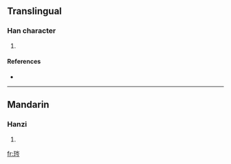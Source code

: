 ==Translingual==

===Han character===
{{Han char|rn=96|rad=玉|as=07|sn=11|four=1212<sub>7</sub>|canj=一土山人弓 (MGUON)}}

# {{defn|Han|sort=玉07}}

====References====
* {{Han ref|kx=0733.150|dkj=21024|hdz=21117.060|uh=740C|ud=29708|bh=D676|bd=54902}}

----

==Mandarin==

===Hanzi===
{{cmn-hanzi|pin=[[líng]] ([[ling2]])|wg=ling<sup>2</sup>}}

# {{defn|Mandarin|sort=玉07}}

[[fr:琌]]